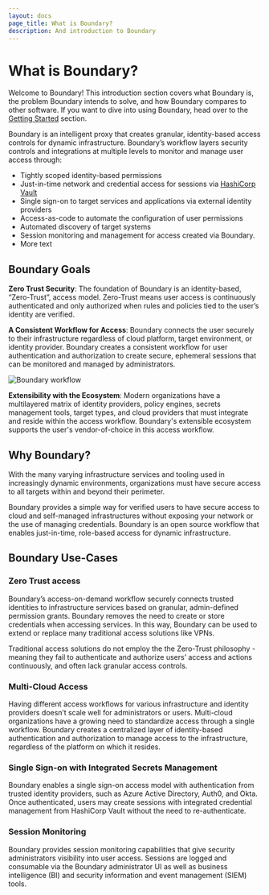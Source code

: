 ```yaml
---
layout: docs
page_title: What is Boundary?
description: And introduction to Boundary
---
```


# What is Boundary?

Welcome to Boundary! This introduction section covers what Boundary is, the problem Boundary intends to solve, and how Boundary compares to other software. If you want to dive into using Boundary, head over to the [Getting Started](/docs/getting-started) section.

Boundary is an intelligent proxy that creates granular, identity-based access controls for dynamic infrastructure. Boundary’s workflow layers security controls and integrations at multiple levels to monitor and manage user access through:

- Tightly scoped identity-based permissions
- Just-in-time network and credential access for sessions via [HashiCorp Vault](https://vaultproject.io/)
- Single sign-on to target services and applications via external identity providers
- Access-as-code to automate the configuration of user permissions
- Automated discovery of target systems
- Session monitoring and management for access created via Boundary.
- More text

## Boundary Goals

**Zero Trust Security**: The foundation of Boundary is an identity-based, “Zero-Trust”, access model. Zero-Trust means user access is continuously authenticated and only authorized when rules and policies tied to the user’s identity are verified.

**A Consistent Workflow for Access**: Boundary connects the user securely to their infrastructure regardless of cloud platform, target environment, or identity provider. Boundary creates a consistent workflow for user authentication and authorization to create secure, ephemeral sessions that can be monitored and managed by administrators.

![Boundary workflow](/img/boundary.png)

**Extensibility with the Ecosystem**: Modern organizations have a multilayered matrix of identity providers, policy engines, secrets management tools, target types, and cloud providers that must integrate and reside within the access workflow. Boundary's extensible ecosystem supports the user's vendor-of-choice in this access workflow.

## Why Boundary?

With the many varying infrastructure services and tooling used in increasingly dynamic environments, organizations must have secure access to all targets within and beyond their perimeter.

Boundary provides a simple way for verified users to have secure access to cloud and self-managed infrastructures without exposing your network or the use of managing credentials. Boundary is an open source workflow that enables just-in-time, role-based access for dynamic infrastructure.

## Boundary Use-Cases

### Zero Trust access

Boundary’s access-on-demand workflow securely connects trusted identities to infrastructure services based on granular, admin-defined permission grants. Boundary removes the need to create or store credentials when accessing services. In this way, Boundary can be used to extend or replace many traditional access solutions like VPNs.

Traditional access solutions do not employ the the Zero-Trust philosophy - meaning they fail to authenticate and authorize users’ access and actions continuously, and often lack granular access controls.

### Multi-Cloud Access

Having different access workflows for various infrastructure and identity providers doesn’t scale well for administrators or users. Multi-cloud organizations have a growing need to standardize access through a single workflow. Boundary creates a centralized layer of identity-based authentication and authorization to manage access to the infrastructure, regardless of the platform on which it resides.

### Single Sign-on with Integrated Secrets Management

Boundary enables a single sign-on access model with authentication from trusted identity providers, such as Azure Active Directory, Auth0, and Okta. Once authenticated, users may create sessions with integrated credential management from HashiCorp Vault without the need to re-authenticate.

### Session Monitoring

Boundary provides session monitoring capabilities that give security administrators visibility into user access. Sessions are logged and consumable via the Boundary administrator UI as well as business intelligence (BI) and security information and event management (SIEM) tools.

